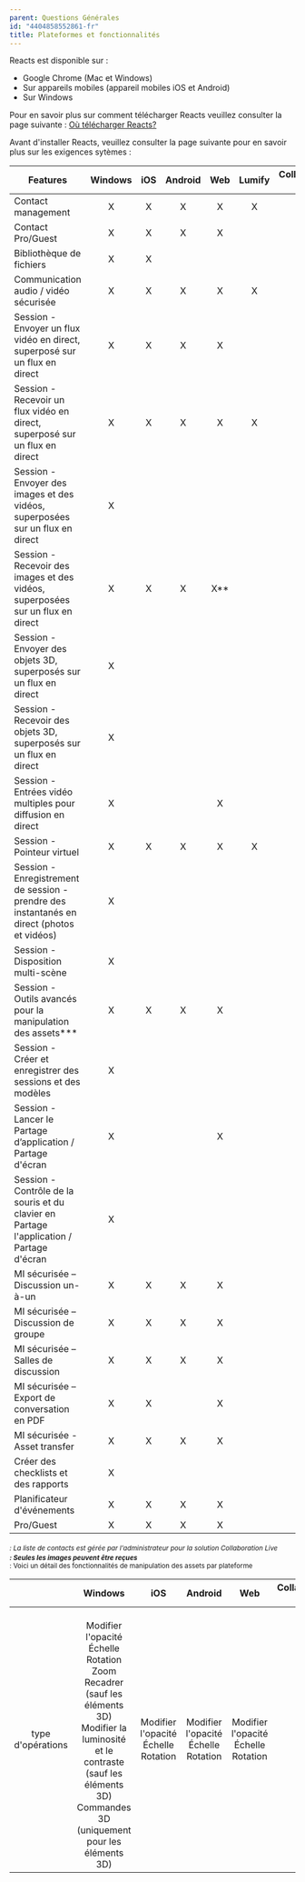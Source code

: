 ```yaml
---
parent: Questions Générales
id: "4404858552861-fr"
title: Plateformes et fonctionnalités
---
```

Reacts est disponible sur :

- Google Chrome (Mac et Windows)
- Sur appareils mobiles (appareil mobiles iOS et Android)
- Sur Windows

Pour en savoir plus sur comment télécharger Reacts veuillez consulter la page suivante : [Où télécharger Reacts?](fr/faq/general-questions/0-5094324750109)

Avant d'installer Reacts, veuillez consulter la page suivante pour en savoir plus sur les exigences sytèmes : 

| **Features**                                                                               | **Windows** | **iOS** | **Android** | **Web** | **Lumify** | **Collaboration Live** |
|--------------------------------------------------------------------------------------------|:-----------:|:-------:|:-----------:|:-------:|:----------:|:----------------------:|
| Contact management                                                                         |      X      |    X    |      X      |    X    |     X      |           X*           |
| Contact Pro/Guest                                                                          |      X      |    X    |      X      |    X    |            |                        |
| Bibliothèque de fichiers                                                                   |      X      |    X    |             |         |            |                        |
| Communication audio / vidéo sécurisée                                                      |      X      |    X    |      X      |    X    |     X      |           X            |
| Session - Envoyer un flux vidéo en direct, superposé sur un flux en direct                 |      X      |    X    |      X      |    X    |            |                        |
| Session - Recevoir un flux vidéo en direct, superposé sur un flux en direct                |      X      |    X    |      X      |    X    |     X      |           X            |
| Session - Envoyer des images et des vidéos, superposées sur un flux en direct              |      X      |         |             |         |            |                        |
| Session - Recevoir des images et des vidéos, superposées sur un flux en direct             |      X      |    X    |      X      |   X**   |            |           X            |
| Session - Envoyer des objets 3D, superposés sur un flux en direct                          |      X      |         |             |         |            |                        |
| Session - Recevoir des objets 3D, superposés sur un flux en direct                         |      X      |         |             |         |            |           X            |
| Session - Entrées vidéo multiples pour diffusion en direct                                 |      X      |         |             |    X    |            |                        |
| Session - Pointeur virtuel                                                                 |      X      |    X    |      X      |    X    |     X      |           X            |
| Session - Enregistrement de session - prendre des instantanés en direct (photos et vidéos) |      X      |         |             |         |            |                        |
| Session - Disposition multi-scène                                                          |      X      |         |             |         |            |                        |
| Session - Outils avancés pour la manipulation des assets***                                |      X      |    X    |      X      |    X    |            |           X            |
| Session - Créer et enregistrer des sessions et des modèles                                 |      X      |         |             |         |            |                        |
| Session - Lancer le Partage d’application / Partage d'écran                                |      X      |         |             |    X    |            |           X            |
| Session - Contrôle de la souris et du clavier en Partage l'application / Partage d'écran   |      X      |         |             |         |            |                        |
| MI sécurisée – Discussion un-à-un                                                          |      X      |    X    |      X      |    X    |            |           X            |
| MI sécurisée – Discussion de groupe                                                        |      X      |    X    |      X      |    X    |            |                        |
| MI sécurisée – Salles de discussion                                                        |      X      |    X    |      X      |    X    |            |                        |
| MI sécurisée – Export de conversation en PDF                                               |      X      |    X    |             |    X    |            |                        |
| MI sécurisée - Asset transfer                                                              |      X      |    X    |      X      |    X    |            |                        |
| Créer des checklists et des rapports                                                       |      X      |         |             |         |            |                        |
| Planificateur d'événements                                                                 |      X      |    X    |      X      |    X    |            |                        |
| Pro/Guest                                                                                  |      X      |    X    |      X      |    X    |            |                        |



<small>*: La liste de contacts est gérée par l'administrateur pour la solution Collaboration Live</small>  
<small>**: Seules les images peuvent être reçues</small>  
<small>***: Voici un détail des fonctionnalités de manipulation des assets par plateforme</small>

|                   |                                                                                                      Windows                                                                                                       |                     iOS                     |                   Android                   |                     Web                     | Collaboration Live |
|:-----------------:|:------------------------------------------------------------------------------------------------------------------------------------------------------------------------------------------------------------------:|:-------------------------------------------:|:-------------------------------------------:|:-------------------------------------------:|:------------------:|
| type d'opérations | <br/>Modifier l'opacité<br/>Échelle<br/>Rotation<br/>Zoom<br/>Recadrer (sauf les éléments 3D)<br/>Modifier la luminosité et le contraste (sauf les éléments 3D)<br/>Commandes 3D (uniquement pour les éléments 3D) | Modifier l'opacité<br/>Échelle<br/>Rotation | Modifier l'opacité<br/>Échelle<br/>Rotation | Modifier l'opacité<br/>Échelle<br/>Rotation |
